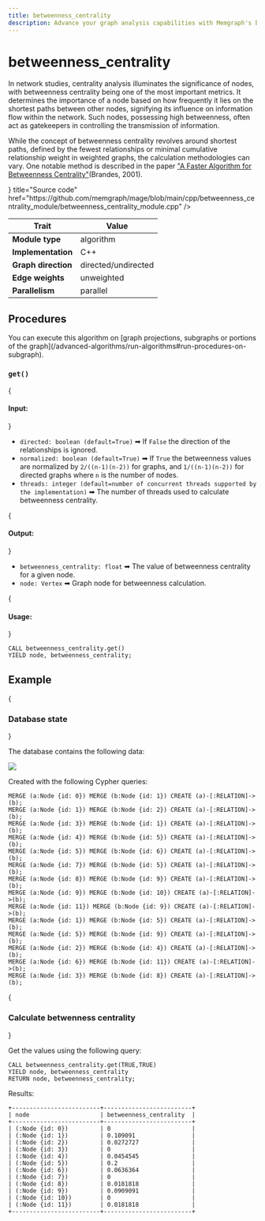 ```yaml
---
title: betweenness_centrality
description: Advance your graph analysis capabilities with Memgraph's betweenness centrality. Learn via detailed documentation how to leverage the advanced computation to process tailored queries.
---
```



# betweenness_centrality

In network studies, centrality analysis illuminates the significance of nodes,
with betweenness centrality being one of the most important metrics. It
determines the importance of a node based on how frequently it lies on the
shortest paths between other nodes, signifying its influence on information flow
within the network. Such nodes, possessing high betweenness, often act as
gatekeepers in controlling the transmission of information.

While the concept of betweenness centrality revolves around shortest paths,
defined by the fewest relationships or minimal cumulative relationship weight in
weighted graphs, the calculation methodologies can vary. One notable method is
described in the paper ["A Faster Algorithm for Betweenness
Centrality"](http://www.uvm.edu/pdodds/research/papers/others/2001/brandes2001a.pdf)(Brandes,
2001).

<Cards>
  <Card
    icon={<GitHub />}
    title="Source code"
    href="https://github.com/memgraph/mage/blob/main/cpp/betweenness_centrality_module/betweenness_centrality_module.cpp"
  />
</Cards>

| Trait               | Value               |
| ------------------- | ------------------- |
| **Module type**     | algorithm           |
| **Implementation**  | C++                 |
| **Graph direction** | directed/undirected |
| **Edge weights**    | unweighted          |
| **Parallelism**     | parallel            |

## Procedures

<Callout type="info">
You can execute this algorithm on [graph projections, subgraphs or portions of the graph](/advanced-algorithms/run-algorithms#run-procedures-on-subgraph).
</Callout>

### `get()`

{<h4> Input: </h4>} 

- `directed: boolean (default=True)` ➡ If `False` the direction of the relationships is ignored.
- `normalized: boolean (default=True)` ➡ If `True` the betweenness values are normalized by
  `2/((n-1)(n-2))` for graphs, and `1/((n-1)(n-2))` for directed graphs where
  `n` is the number of nodes.
- `threads: integer (default=number of concurrent threads supported by the
  implementation)` ➡ The number of threads used to calculate betweenness
  centrality.

{<h4> Output: </h4>} 

- `betweenness_centrality: float` ➡ The value of betweenness centrality for a given node.
- `node: Vertex` ➡ Graph node for betweenness calculation.

{<h4> Usage: </h4>} 

```cypher
CALL betweenness_centrality.get()
YIELD node, betweenness_centrality;
```

## Example

<Steps>

{<h3> Database state </h3>} 

The database contains the following data: 

![](/pages/advanced-algorithms/available-algorithms/betweenness_centrality/betweenness-centrality-1.png)

Created with the following Cypher queries:

```cypher
MERGE (a:Node {id: 0}) MERGE (b:Node {id: 1}) CREATE (a)-[:RELATION]->(b);
MERGE (a:Node {id: 1}) MERGE (b:Node {id: 2}) CREATE (a)-[:RELATION]->(b);
MERGE (a:Node {id: 3}) MERGE (b:Node {id: 1}) CREATE (a)-[:RELATION]->(b);
MERGE (a:Node {id: 4}) MERGE (b:Node {id: 5}) CREATE (a)-[:RELATION]->(b);
MERGE (a:Node {id: 5}) MERGE (b:Node {id: 6}) CREATE (a)-[:RELATION]->(b);
MERGE (a:Node {id: 7}) MERGE (b:Node {id: 5}) CREATE (a)-[:RELATION]->(b);
MERGE (a:Node {id: 8}) MERGE (b:Node {id: 9}) CREATE (a)-[:RELATION]->(b);
MERGE (a:Node {id: 9}) MERGE (b:Node {id: 10}) CREATE (a)-[:RELATION]->(b);
MERGE (a:Node {id: 11}) MERGE (b:Node {id: 9}) CREATE (a)-[:RELATION]->(b);
MERGE (a:Node {id: 1}) MERGE (b:Node {id: 5}) CREATE (a)-[:RELATION]->(b);
MERGE (a:Node {id: 5}) MERGE (b:Node {id: 9}) CREATE (a)-[:RELATION]->(b);
MERGE (a:Node {id: 2}) MERGE (b:Node {id: 4}) CREATE (a)-[:RELATION]->(b);
MERGE (a:Node {id: 6}) MERGE (b:Node {id: 11}) CREATE (a)-[:RELATION]->(b);
MERGE (a:Node {id: 3}) MERGE (b:Node {id: 8}) CREATE (a)-[:RELATION]->(b);
```

{<h3> Calculate betwenness centrality </h3>} 

Get the values using the following query:

```cypher
CALL betweenness_centrality.get(TRUE,TRUE)
YIELD node, betweenness_centrality
RETURN node, betweenness_centrality;
```

Results: 

```plaintext
+-------------------------+-------------------------+
| node                    | betweenness_centrality  |
+-------------------------+-------------------------+
| (:Node {id: 0})         | 0                       |
| (:Node {id: 1})         | 0.109091                |
| (:Node {id: 2})         | 0.0272727               |
| (:Node {id: 3})         | 0                       |
| (:Node {id: 4})         | 0.0454545               |
| (:Node {id: 5})         | 0.2                     |
| (:Node {id: 6})         | 0.0636364               |
| (:Node {id: 7})         | 0                       |
| (:Node {id: 8})         | 0.0181818               |
| (:Node {id: 9})         | 0.0909091               |
| (:Node {id: 10})        | 0                       |
| (:Node {id: 11})        | 0.0181818               |
+-------------------------+-------------------------+
```
</Steps>